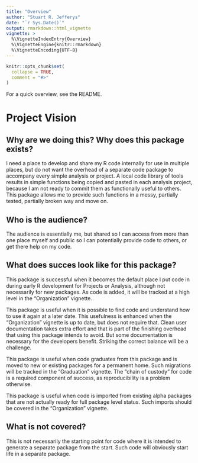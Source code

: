 ```yaml
---
title: "Overview"
author: "Stuart R. Jefferys"
date: "`r Sys.Date()`"
output: rmarkdown::html_vignette
vignette: >
  %\VignetteIndexEntry{Overview}
  %\VignetteEngine{knitr::rmarkdown}
  %\VignetteEncoding{UTF-8}
---
```


```r
knitr::opts_chunk$set(
  collapse = TRUE,
  comment = "#>"
)
```

For a quick overview, see the README.

# Project Vision

## Why are we doing this? Why does this package exists?

I need a place to develop and share my R code internally for use in multiple places, but do not want the overhead of a separate code package to accompany every simple analysis or project. A local code library of tools results in simple functions being copied and pasted in each analysis project, because I am not ready to commit them as functionally useful to others. This package allows me to provide such functions in a messy, partially tested, partially broken way and move on.

## Who is the audience?

The audience is essentially me, but shared so I can access from more than one place myself and public so I can potentially provide code to others, or get there help on my code.

## What does succes look like for this package?

This package is successful when it becomes the default place I put code in during early R development for Projects or Analysis, although not necessarily for new packages. As code is added, it will be tracked at a high level in the "Organization" vignette.

This package is useful when it is possible to find code and understand how to use it again at a later date. This usefulness is enhanced when the "Organization" vignette is up to date, but does not require that. Clean user documentation takes extra effort and that is part of the finishing overhead that using this package intends to avoid. But some documentation is necessary for the developers benefit. Striking the correct balance will be a challenge.

This package is useful when code graduates from this package and is moved to new or existing packages for a permanent home. Such migrations will be tracked in the "Graduation" vignette. The "chain of custody" for code is a required component of success, as reproducibility is a problem otherwise.

This package is useful when code is imported from existing alpha packages that are not actually ready for full package level status. Such imports should be covered in the "Organization" vignette.

## What is not covered?

This is not necessarily the starting point for code where it is intended to generate a separate package from the start. Such code will obviously start life in a separate package.

